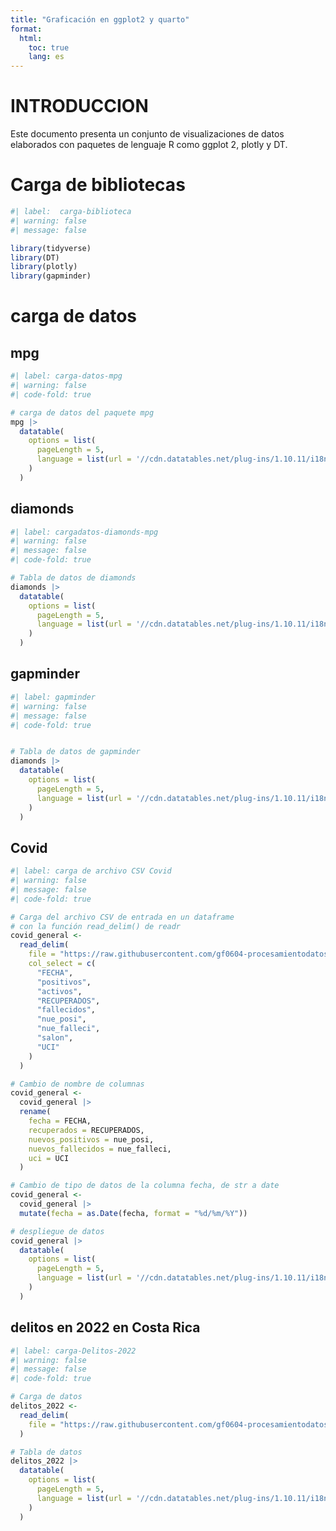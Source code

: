---
title: "Graficación en ggplot2 y quarto"
format: 
  html: 
    toc: true
    lang: es
---
# INTRODUCCION
Este documento presenta un conjunto de visualizaciones de datos elaborados con paquetes de lenguaje R como ggplot 2, plotly y DT.

# Carga de bibliotecas
```{r}
#| label:  carga-biblioteca
#| warning: false
#| message: false

library(tidyverse)
library(DT)
library(plotly)
library(gapminder)
```

# carga de datos

## mpg
```{r}
#| label: carga-datos-mpg
#| warning: false
#| code-fold: true

# carga de datos del paquete mpg
mpg |>
  datatable(
    options = list(
      pageLength = 5,
      language = list(url = '//cdn.datatables.net/plug-ins/1.10.11/i18n/Spanish.json')
    )
  )
```

## diamonds
```{r}
#| label: cargadatos-diamonds-mpg
#| warning: false
#| message: false
#| code-fold: true

# Tabla de datos de diamonds
diamonds |>
  datatable(
    options = list(
      pageLength = 5,
      language = list(url = '//cdn.datatables.net/plug-ins/1.10.11/i18n/Spanish.json')
    )
  )
```

## gapminder
```{r}
#| label: gapminder
#| warning: false
#| message: false
#| code-fold: true


# Tabla de datos de gapminder
diamonds |>
  datatable(
    options = list(
      pageLength = 5,
      language = list(url = '//cdn.datatables.net/plug-ins/1.10.11/i18n/Spanish.json')
    )
  )
```

## Covid
```{r}
#| label: carga de archivo CSV Covid
#| warning: false
#| message: false
#| code-fold: true

# Carga del archivo CSV de entrada en un dataframe
# con la función read_delim() de readr
covid_general <-
  read_delim(
    file = "https://raw.githubusercontent.com/gf0604-procesamientodatosgeograficos/2023-i/main/datos/ministerio-salud/covid/05_30_22_CSV_GENERAL.csv",
    col_select = c(
      "FECHA",
      "positivos",
      "activos",
      "RECUPERADOS",
      "fallecidos",
      "nue_posi",
      "nue_falleci",
      "salon",
      "UCI"
    )
  )

# Cambio de nombre de columnas
covid_general <-
  covid_general |>
  rename(
    fecha = FECHA,
    recuperados = RECUPERADOS,
    nuevos_positivos = nue_posi,
    nuevos_fallecidos = nue_falleci,
    uci = UCI
  )

# Cambio de tipo de datos de la columna fecha, de str a date
covid_general <-
  covid_general |>
  mutate(fecha = as.Date(fecha, format = "%d/%m/%Y"))

# despliegue de datos
covid_general |>
  datatable(
    options = list(
      pageLength = 5,
      language = list(url = '//cdn.datatables.net/plug-ins/1.10.11/i18n/Spanish.json')
    )
  )
```

## delitos en 2022 en Costa Rica
```{r}
#| label: carga-Delitos-2022
#| warning: false
#| message: false  
#| code-fold: true

# Carga de datos
delitos_2022 <-
  read_delim(
    file = "https://raw.githubusercontent.com/gf0604-procesamientodatosgeograficos/2023-i/main/datos/oij/estadisticas-policiales/estadisticaspoliciales2022.csv"
  )

# Tabla de datos
delitos_2022 |>
  datatable(
    options = list(
      pageLength = 5,
      language = list(url = '//cdn.datatables.net/plug-ins/1.10.11/i18n/Spanish.json')
    )
  )
```
